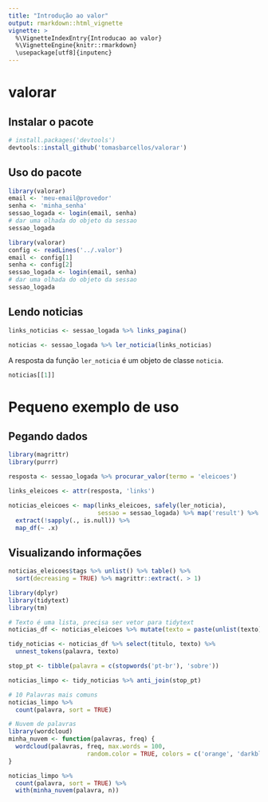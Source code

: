 ```yaml
---
title: "Introdução ao valor"
output: rmarkdown::html_vignette
vignette: >
  %\VignetteIndexEntry{Introducao ao valor}
  %\VignetteEngine{knitr::rmarkdown}
  \usepackage[utf8]{inputenc}
---
```


# valorar

## Instalar o pacote

```r
# install.packages('devtools')
devtools::install_github('tomasbarcellos/valorar')
```

## Uso do pacote

```r
library(valorar)
email <- 'meu-email@provedor'
senha <- 'minha_senha'
sessao_logada <- login(email, senha)
# dar uma olhada do objeto da sessao
sessao_logada
```

```r
library(valorar)
config <- readLines('../.valor')
email <- config[1]
senha <- config[2]
sessao_logada <- login(email, senha)
# dar uma olhada do objeto da sessao
sessao_logada
```

## Lendo noticias

```r
links_noticias <- sessao_logada %>% links_pagina()

noticias <- sessao_logada %>% ler_noticia(links_noticias)
```

A resposta da função `ler_noticia` é um objeto de classe `noticia`.

```r
noticias[[1]]
```

# Pequeno exemplo de uso

## Pegando dados

```r
library(magrittr)
library(purrr)

resposta <- sessao_logada %>% procurar_valor(termo = 'eleicoes')

links_eleicoes <- attr(resposta, 'links')

noticias_eleicoes <- map(links_eleicoes, safely(ler_noticia),
                         sessao = sessao_logada) %>% map('result') %>% 
  extract(!sapply(., is.null)) %>% 
  map_df(~ .x)
```

## Visualizando informações

```r
noticias_eleicoes$tags %>% unlist() %>% table() %>%
  sort(decreasing = TRUE) %>% magrittr::extract(. > 1)
```

```r
library(dplyr)
library(tidytext)
library(tm)

# Texto é uma lista, precisa ser vetor para tidytext
noticias_df <- noticias_eleicoes %>% mutate(texto = paste(unlist(texto), collapse = " "))

tidy_noticias <- noticias_df %>% select(titulo, texto) %>% 
  unnest_tokens(palavra, texto)

stop_pt <- tibble(palavra = c(stopwords('pt-br'), 'sobre'))

noticias_limpo <- tidy_noticias %>% anti_join(stop_pt)

# 10 Palavras mais comuns
noticias_limpo %>% 
  count(palavra, sort = TRUE)

# Nuvem de palavras
library(wordcloud)
minha_nuvem <- function(palavras, freq) {
  wordcloud(palavras, freq, max.words = 100,
                      random.color = TRUE, colors = c('orange', 'darkblue', 'lightgray'))
}
```


```r
noticias_limpo %>% 
  count(palavra, sort = TRUE) %>% 
  with(minha_nuvem(palavra, n))
```

